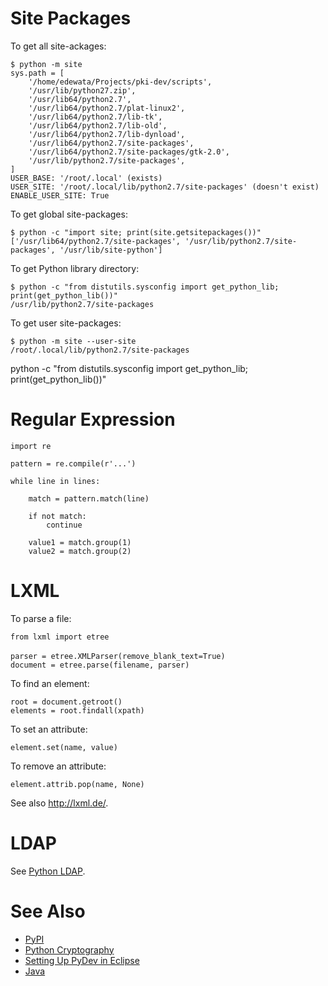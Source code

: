 = Site Packages =

To get all site-ackages:

<pre>
$ python -m site
sys.path = [
    '/home/edewata/Projects/pki-dev/scripts',
    '/usr/lib/python27.zip',
    '/usr/lib64/python2.7',
    '/usr/lib64/python2.7/plat-linux2',
    '/usr/lib64/python2.7/lib-tk',
    '/usr/lib64/python2.7/lib-old',
    '/usr/lib64/python2.7/lib-dynload',
    '/usr/lib64/python2.7/site-packages',
    '/usr/lib64/python2.7/site-packages/gtk-2.0',
    '/usr/lib/python2.7/site-packages',
]
USER_BASE: '/root/.local' (exists)
USER_SITE: '/root/.local/lib/python2.7/site-packages' (doesn't exist)
ENABLE_USER_SITE: True
</pre>

To get global site-packages:

<pre>
$ python -c "import site; print(site.getsitepackages())"
['/usr/lib64/python2.7/site-packages', '/usr/lib/python2.7/site-packages', '/usr/lib/site-python']
</pre>

To get Python library directory:

<pre>
$ python -c "from distutils.sysconfig import get_python_lib; print(get_python_lib())"
/usr/lib/python2.7/site-packages
</pre>

To get user site-packages:

<pre>
$ python -m site --user-site
/root/.local/lib/python2.7/site-packages
</pre>

python -c "from distutils.sysconfig import get_python_lib; print(get_python_lib())"

= Regular Expression =

<pre>
import re

pattern = re.compile(r'...')

while line in lines:

    match = pattern.match(line)

    if not match:
        continue

    value1 = match.group(1)
    value2 = match.group(2)
</pre>

= LXML =

To parse a file:

 from lxml import etree
 
 parser = etree.XMLParser(remove_blank_text=True)
 document = etree.parse(filename, parser)

To find an element:

 root = document.getroot()
 elements = root.findall(xpath)

To set an attribute:

 element.set(name, value)

To remove an attribute:

 element.attrib.pop(name, None)

See also http://lxml.de/.

= LDAP =

See [[Python LDAP]].

= See Also =

* [[PyPI]]
* [[Python Cryptography]]
* [https://github.com/dogtagpki/pki/wiki/Setting-Up-PyDev-in-Eclipse Setting Up PyDev in Eclipse]
* [[Java]]